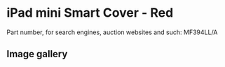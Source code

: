 
# iPad mini Smart Cover - Red

Part number, for search engines, auction websites and such: MF394LL/A

## Image gallery

<div style={{ width: '100%', maxWidth: '768px' }}>
<GalleryComponent
    images={[
      {
        original: "/everysource/MF394.webp",
        thumbnail: "/everypreview/MF394.webp",
      },
      {
        original: "/everysource/MF394_AV1_SILVER.webp",
        thumbnail: "/everypreview/MF394_AV1_SILVER.webp",
      },
      {
        original: "/everysource/MF394_AV1_SPACE_GRAY.webp",
        thumbnail: "/everypreview/MF394_AV1_SPACE_GRAY.webp",
      },
      {
        original: "/everysource/MF394_AV2.webp",
        thumbnail: "/everypreview/MF394_AV2.webp",
      },
      {
        original: "/everysource/MF394_AV3.webp",
        thumbnail: "/everypreview/MF394_AV3.webp",
      },
      {
        original: "/everysource/MF394_AV4.webp",
        thumbnail: "/everypreview/MF394_AV4.webp",
      },
      {
        original: "/everysource/MF394_AV5.webp",
        thumbnail: "/everypreview/MF394_AV5.webp",
      }
    ]}
  />
</div>